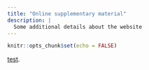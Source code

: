 ```yaml
---
title: "Online supplementary material"
description: |
  Some additional details about the website
---
```


```r
knitr::opts_chunk$set(echo = FALSE)
```

[test](https://bgreenwell.github.io/treebook/pdf/lreg.pdf).
